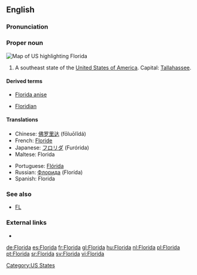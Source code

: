 ==English==

===Pronunciation===
{{rfap}}

===Proper noun===
[[Image:Map of USA highlighting Florida.png|thumb|right|Map of US highlighting Florida]]
{{en-proper noun}}

# A southeast state of the [[United States of America]]. Capital: [[Tallahassee]].

====Derived terms====
{{rel-top}}
* [[Florida anise]]
{{rel-mid}}
* [[Floridian]]
{{rel-bottom}}


====Translations====
{{trans-top|US state}}
*Chinese: [[佛罗里达]] (fōluōlĭdá)
*French: [[Floride]] {{f}}
*Japanese: [[フロリダ]] (Furórida)
*Maltese: Florida
{{trans-mid}}
*Portuguese: [[Flórida]] {{f}}
*Russian: [[Флорида]] (Florída) {{f}}
*Spanish: Florida {{f}}
{{trans-bottom}}

===See also===
*[[FL]]

===External links===
* {{pedialite}}

[[Category:US States]]

[[de:Florida]]
[[es:Florida]]
[[fr:Florida]]
[[gl:Florida]]
[[hu:Florida]]
[[nl:Florida]]
[[pl:Florida]]
[[pt:Florida]]
[[sr:Florida]]
[[sv:Florida]]
[[vi:Florida]]